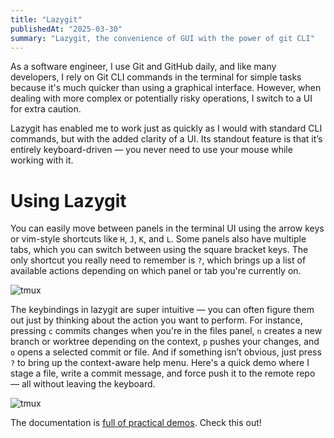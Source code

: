 ```yaml
---
title: "Lazygit"
publishedAt: "2025-03-30"
summary: "Lazygit, the convenience of GUI with the power of git CLI"
---
```


As a software engineer, I use Git and GitHub daily, and like many developers, I rely on Git CLI commands in the terminal for simple tasks because it's much quicker than using a graphical interface. However, when dealing with more complex or potentially risky operations, I switch to a UI for extra caution.

Lazygit has enabled me to work just as quickly as I would with standard CLI commands, but with the added clarity of a UI. Its standout feature is that it’s entirely keyboard-driven — you never need to use your mouse while working with it.

# Using Lazygit
You can easily move between panels in the terminal UI using the arrow keys or vim-style shortcuts like `H`, `J`, `K`, and `L`. Some panels also have multiple tabs, which you can switch between using the square bracket keys. The only shortcut you really need to remember is `?`, which brings up a list of available actions depending on which panel or tab you're currently on.

![tmux](/blog/lazygit/lazygit.png)

The keybindings in lazygit are super intuitive — you can often figure them out just by thinking about the action you want to perform. For instance, pressing `c` commits changes when you're in the files panel, `n` creates a new branch or worktree depending on the context, `p` pushes your changes, and `o` opens a selected commit or file. And if something isn’t obvious, just press `?` to bring up the context-aware help menu. Here's a quick demo where I stage a file, write a commit message, and force push it to the remote repo — all without leaving the keyboard.

![tmux](/blog/lazygit/lazygit.png)


The documentation is [full of practical demos](https://github.com/jesseduffield/lazygit?tab=readme-ov-file#features). Check this out!
